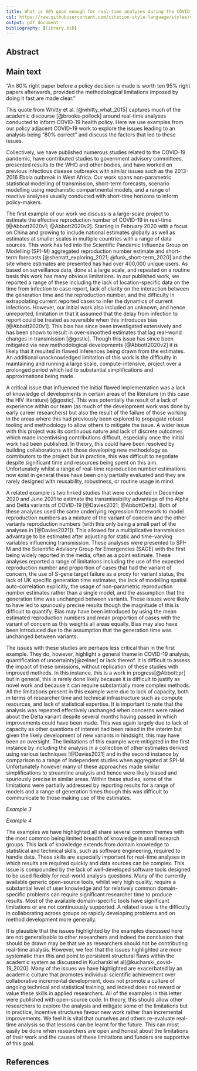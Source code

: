 ```yaml
---
title: What is 80% good enough for real-time analyses during the COVID-19 pandemic?
csl: https://raw.githubusercontent.com/citation-style-language/styles/master/apa-numeric-superscript-brackets.csl
output: pdf_document
bibliography: [library.bib]
---
```


## Abstract

## Main text

"An 80% right paper before a policy decision is made is worth ten 95% right papers afterwards, provided the methodological limitations imposed by doing it fast are made clear."

This quote from Whitty et al. [@whitty_what_2015] captures much of the academic discourse [@brooks-pollock] around real-time analyses conducted to inform COVID-19 health policy. Here we use examples from our policy adjacent COVID-19 work to explore the issues leading to an analysis being "80% correct" and discuss the factors that led to these issues.

Collectively, we have published numerous studies related to the COVID-19 pandemic, have contributed studies to government advisory committees, presented results to the WHO and other bodies, and have worked on previous infectious disease outbreaks with similar issues such as the 2013-2016 Ebola outbreak in West Africa. Our work spans non-parametric statistical modelling of transmission, short-term forecasts, scenario modelling using mechanistic compartmental models, and a range of reactive analyses usually conducted with short-time horizons to inform policy-makers.

The first example of our work we discuss is a large-scale project to estimate the effective reproduction number of COVID-19 in real-time [@Abbott2020v1; @Abbott2020v2]. Starting in February 2020 with a focus on China and growing to include national estimates globally as well as estimates at smaller scales in multiple countries with a range of data sources. This work has fed into the Scientific Pandemic Influenza Group on Modelling (SPI-M) aggregated reproduction number estimate and short-term forecasts [@sherratt_exploring_2021; @funk_short-term_2020] and the site where estimates are presented has had over 400,000 unique users. As based on surveillance data, done at a large scale, and repeated on a  routine basis this work has many obvious limitations. In our published work, we reported a range of these including the lack of location-specific data on the time from infection to case report, lack of clarity on the interaction between the generation time and the reproduction number, and the difficulty in extrapolating current reported cases to infer the dynamics of current infections. However, our initial work also included an unknown, and hence unreported, limitation in that it assumed that the delay from infection to report could be treated as reversible when this introduces bias [@Abbott2020v1]. This bias has since been investigated extensively and has been shown to result in over-smoothed estimates that lag real-world changes in transmission [@gostic]. Though this issue has since been mitigated via new methodological developments [@Abbott2020v2] it is likely that it resulted in flawed inferences being drawn from the estimates. An additional unacknowledged limitation of this work is the difficulty in maintaining and running a large scale, compute-intensive, project over a prolonged period which led to substantial simplifications and approximations being made.

A critical issue that influenced the initial flawed implementation was a lack of knowledge of developments in certain areas of the literature (in this case the HIV literature) [@gostic]. This was potentially the result of a lack of experience within our team (as much of the development work was done by early career researchers) but also the result of the failure of those working in the areas where this had previously been explored to propagate robust tooling and methodology to allow others to mitigate the issue. A wider issue with this project was its continuous nature and lack of discrete outcomes which made incentivising contributions difficult, especially once the initial work had been published. In theory, this could have been resolved by building collaborations with those developing new methodology as contributors to the project but in practice, this was difficult to negotiate despite significant time and resources being spent on this aim. Unfortunately whilst a range of real-time reproduction number estimations now exist in general these have been only partially evaluated and they are rarely designed with reusability, robustness, or routine usage in mind.

A related example is two linked studies that were conducted in December 2020 and June 2021 to estimate the transmissibility advantage of the Alpha and Delta variants of COVID-19 [@Davies2021; @AbbottDelta]. Both of these analyses used the same underlying regression framework to model reproduction numbers as a mixture of the variant of concern and the other variants reproduction numbers (with this only being a small part of the analyses in [@Davies2021]). This allowed for a multiplicative transmission advantage to be estimated after adjusting for static and time-varying variables influencing transmission. These analyses were presented to SPI-M and the Scientific Advisory Group for Emergencies (SAGE) with the first being widely reported in the media, often as a point estimate. These analyses reported a range of limitations including the use of the expected reproduction number and proportion of cases that had the variant of concern, the use of S-gene target failure as a proxy for variant status, the lack of UK specific generation time estimates, the lack of modelling spatial auto-correlation explicitly, the usage of non-parametric reproduction number estimates rather than a single model, and the assumption that the generation time was unchanged between variants. These issues were likely to have led to spuriously precise results though the magnitude of this is difficult to quantify. Bias may have been introduced by using the mean estimated reproduction numbers and mean proportion of cases with the variant of concern as this weights all areas equally. Bias may also have been introduced due to the assumption that the generation time was unchanged between variants.

The issues with these studies are perhaps less critical than in the first example. They do, however, highlight a general theme in COVID-19 analysis, quantification of uncertainty[@zelner] or lack thereof. It is difficult to assess the impact of these omissions, without replication of these studies with improved methods. In this instance, this is a work in progress[@Abbott:pr] but in general, this is rarely done likely because it is difficult to justify as novel work and because it can require substantially more complex methods. All the limitations present in this example were due to lack of capacity, both in terms of researcher time and technical infrastructure such as compute resources, and lack of statistical expertise. It is important to note that the analysis was repeated effectively unchanged when concerns were raised about the Delta variant despite several months having passed in which improvements could have been made. This was again largely due to lack of capacity as other questions of interest had been raised in the interim but given the likely development of new variants in hindsight, this may have been an oversight. The limitations of this example were mitigated in the first instance by including the analysis in a collection of other estimates derived using various techniques [@Davies2021] and in the second instance by comparison to a range of independent studies when aggregated at SPI-M. Unfortunately however many of these approaches made similar simplifications to streamline analysis and hence were likely biased and spuriously precise in similar areas. Within these studies, some of the limitations were partially addressed by reporting results for a range of models and a range of generation times though this was difficult to communicate to those making use of the estimates.

*Example 3*

*Example 4*

The examples we have highlighted all share several common themes with the most common being limited breadth of knowledge in small research groups. This lack of knowledge extends from domain knowledge to statistical and technical skills, such as software engineering, required to handle data. These skills are especially important for real-time analyses in which results are required quickly and data sources can be complex. This issue is compounded by the lack of well-developed software tools designed to be used flexibly for real-world analysis questions. Many of the currently available generic open-source tools, whilst very high quality, require a substantial level of user knowledge and for relatively common domain-specific problems can require significant researcher time to produce results. Most of the available domain-specific tools have significant limitations or are not continuously supported. A related issue is the difficulty in collaborating across groups on rapidly developing problems and on method development more generally.

It is plausible that the issues highlighted by the examples discussed here are not generalisable to other researchers and indeed the conclusion that should be drawn may be that we as researchers should not be contributing real-time analysis. However, we feel that the issues highlighted are more systematic than this and point to persistent structural flaws within the academic system as discussed in Kucharski et al[@kucharski_covid-19_2020]. Many of the issues we have highlighted are exacerbated by an academic culture that promotes individual scientific achievement over collaborative incremental development, does not promote a culture of ongoing technical and statistical training, and indeed does not reward or value these skills in applied researchers. All of the examples in this letter were published with open-source code. In theory, this should allow other researchers to explore the analysis and mitigate some of the limitations but in practice, incentive structures favour new work rather than incremental improvements. We feel it is vital that ourselves and others re-evaluate real-time analysis so that lessons can be learnt for the future. This can most easily be done when researchers are open and honest about the limitations of their work and the causes of these limitations and funders are supportive of this goal.

## References

<div id = 'refs'></div>
